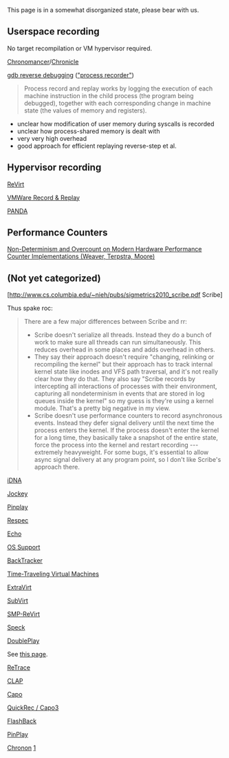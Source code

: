This page is in a somewhat disorganized state, please bear with us.

== Userspace recording ==

No target recompilation or VM hypervisor required.

[http://code.google.com/p/chronomancer/ Chronomancer]/[http://code.google.com/p/chronicle-recorder/ Chronicle]

[http://sourceware.org/gdb/wiki/ReverseDebug gdb reverse debugging] ([http://sourceware.org/gdb/wiki/ProcessRecord "process recorder"])
<blockquote>
Process record and replay works by logging the execution of each machine instruction in the child process (the program being debugged), together with each corresponding change in machine state (the values of memory and registers).
</blockquote>
* unclear how modification of user memory during syscalls is recorded
* unclear how process-shared memory is dealt with
* very very high overhead
* good approach for efficient replaying reverse-step et al.

== Hypervisor recording ==

[http://www.cs.uiuc.edu/homes/kingst/Research_files/dunlap02.pdf ReVirt]

[http://blogs.vmware.com/workstation/2008/04/enhanced-execut.html VMWare Record & Replay]

[https://github.com/moyix/panda/blob/master/docs/record_replay.md PANDA]

== Performance Counters ==

[http://web.eece.maine.edu/~vweaver/projects/deterministic/deterministic_counters.pdf Non-Determinism and Overcount on Modern Hardware Performance Counter Implementations (Weaver, Terpstra, Moore)]

== (Not yet categorized) ==

[http://www.cs.columbia.edu/~nieh/pubs/sigmetrics2010_scribe.pdf‎ Scribe]

Thus spake roc:
<blockquote>
There are a few major differences between Scribe and rr:
* Scribe doesn't serialize all threads. Instead they do a bunch of work to make sure all threads can run simultaneously. This reduces overhead in some places and adds overhead in others.
* They say their approach doesn't require "changing, relinking or recompiling the kernel" but their approach has to track internal kernel state like inodes and VFS path traversal, and it's not really clear how they do that. They also say "Scribe records by intercepting all interactions of processes with their environment, capturing all nondeterminism in events that are stored in log queues inside the kernel" so my guess is they're using a kernel module. That's a pretty big negative in my view.
* Scribe doesn't use performance counters to record asynchronous events. Instead they defer signal delivery until the next time the process enters the kernel. If the process doesn't enter the kernel for a long time, they basically take a snapshot of the entire state, force the process into the kernel and restart recording --- extremely heavyweight. For some bugs, it's essential to allow async signal delivery at any program point, so I don't like Scribe's approach there.
</blockquote>

[http://cseweb.ucsd.edu/~calder/papers/thesis-satish.pdf iDNA]

[http://home.gna.org/jockey/ Jockey]

[http://dl.acm.org/citation.cfm?id=1772954.1772958 Pinplay]

[http://web.eecs.umich.edu/~nsatish/papers/ASPLOS-10-Respec.pdf Respec]

[http://www.mnis.fr/fr/services/virtualisation/pdf/ekatrinaitskova.pdf Echo]

[http://web.eecs.umich.edu/virtual/papers/king03.pdf OS Support]

[http://css.csail.mit.edu/6.858/2012/readings/backtracking.pdf BackTracker]

[http://static.usenix.org/event/usenix05/tech/general/king/king.pdf Time-Traveling Virtual Machines]

[https://web.eecs.umich.edu/~pmchen/papers/lucchetti05.pdf ExtraVirt]

[http://web.eecs.umich.edu/~pmchen/papers/king06.pdf SubVirt]

[https://cs.uwaterloo.ca/~brecht/courses/702/Possible-Readings/debugging/execution-replay-for-mp-vms-vee-2008.pdf SMP-ReVirt]

[http://notrump.eecs.umich.edu/papers/asplos23-nightingale.pdf Speck]

[http://www-personal.umich.edu/~jouyang/veeraraghavan11.pdf DoublePlay]

See [http://read.seas.harvard.edu/cs261/2011/doubleplay.html this page].

[http://www-mount.ece.umn.edu/~jjyi/MoBS/2007/program/01C-Xu.pdf ReTrace]

[http://www.jeffhuang.tk/academic/clap.pdf CLAP]

[http://iacoma.cs.uiuc.edu/iacoma-papers/asplos09.pdf Capo]

[http://iacoma.cs.uiuc.edu/iacoma-papers/isca13_1.pdf QuickRec / Capo3]

[https://www.usenix.org/legacy/event/usenix04/tech/general/full_papers/srinivasan/srinivasan_html/paper.html FlashBack]

[http://dl.acm.org/citation.cfm?id=1772958 PinPlay]

[http://www.slideshare.net/tsauerwein/chronon-a-backintimedebugger-for-java Chronon] [http://chrononsystems.com/blog/design-and-architecture-of-the-chronon-record-0#!/]